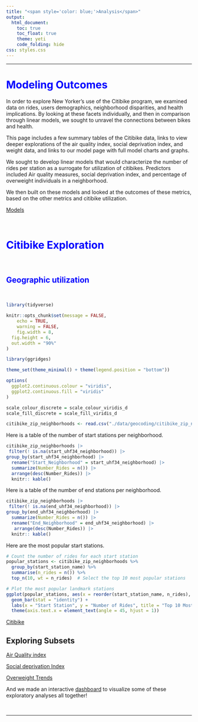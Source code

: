 ```yaml
---
title: "<span style='color: blue;'>Analysis</span>"
output: 
  html_document:
    toc: true
    toc_float: true
    theme: yeti
    code_folding: hide
css: styles.css
---
```


<style>
  h1 {
     font-weight: bold;
  }
</style>

***

# <span style='color: blue;'>Modeling Outcomes</span>

In order to explore New Yorker's use of the Citibike program, we examined data on rides, users demographics, neighborhood disparities, and health implications. By looking at these facets individually, and then in comparison through linear models, we sought to unravel the connections between bikes and health. 

This page includes a few summary tables of the Citibike data, links to view deeper explorations of the air quality index, social deprivation index, and weight data, and links to our model page with full model charts and graphs. 



We sought to develop linear models that would characterize the number of rides per station as a surrogate for utilization of citibikes. Predictors included Air quality measures, social deprivation index, and percentage of overweight individuals in a neighborhood. 

We then built on these models and looked at the outcomes of these metrics, based on the other metrics and citibike utilization. 

[Models](modeling/Modeling.html)


 &nbsp;

# <span style='color: blue;'>Citibike Exploration</span>

 &nbsp;
 
## <span style='color: blue;'>Geographic utilization</span> 

 &nbsp;

```r
library(tidyverse)

knitr::opts_chunk$set(message = FALSE,
	echo = TRUE,
	warning = FALSE,
	fig.width = 8, 
  fig.height = 6,
  out.width = "90%"
)

library(ggridges)

theme_set(theme_minimal() + theme(legend.position = "bottom"))

options(
  ggplot2.continuous.colour = "viridis",
  ggplot2.continuous.fill = "viridis"
)

scale_colour_discrete = scale_colour_viridis_d
scale_fill_discrete = scale_fill_viridis_d
```

```r
citibike_zip_neighborhoods <- read.csv("./data/geocoding/citibike_zip_neighborhoods.csv")
```

Here is a table of the number of start stations per neighborhood.

```r
citibike_zip_neighborhoods |>
 filter(! is.na(start_uhf34_neighborhood)) |>
group_by(start_uhf34_neighborhood) |>
  rename("Start_Neighborhood" = start_uhf34_neighborhood) |>
  summarize(Number_Rides = n()) |>
  arrange(desc(Number_Rides)) |>
  knitr:: kable()
```

Here is a table of the number of end stations per neighborhood.

```r
citibike_zip_neighborhoods |>
 filter(! is.na(end_uhf34_neighborhood)) |>
group_by(end_uhf34_neighborhood) |>
  summarize(Number_Rides = n()) |>
  rename("End_Neighborhood" = end_uhf34_neighborhood) |>
   arrange(desc(Number_Rides)) |>
  knitr:: kable()
```

Here are the most popular start stations.

```r
# Count the number of rides for each start station
popular_stations <- citibike_zip_neighborhoods %>%
  group_by(start_station_name) %>%
  summarise(n_rides = n()) %>%
  top_n(10, wt = n_rides)  # Select the top 10 most popular stations

# Plot the most popular landmark stations
ggplot(popular_stations, aes(x = reorder(start_station_name, n_rides), y = n_rides)) +
  geom_bar(stat = "identity") +
  labs(x = "Start Station", y = "Number of Rides", title = "Top 10 Most Popular Landmark Stations") +
  theme(axis.text.x = element_text(angle = 45, hjust = 1))
```

[Citibike](exploratory/Citibike_exploratory.html)

## Exploring Subsets

[Air Quality index](exploratory/AirQual_exploratory.html)

[Social deprivation Index](exploratory/SDI_Exploratory.html)

[Overweight Trends](exploratory/Weight_exploratory.html) 

And we made an interactive [dashboard](Dashboard_Shiny.html) to visualize some of these exploratory analyses all together!

 &nbsp;
 
 ***

